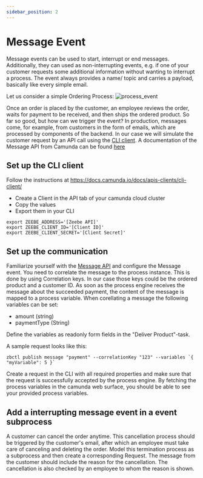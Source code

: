 ```yaml
---
sidebar_position: 2
---
```


# Message Event
Message events can be used to start, interrupt or end messages. Additionally, they can used as non-interrupting events, e.g. if one of your customer requests some additional information without wanting to interrupt a process. The event always provides a name/ topic and carries a payload, basically like every simple email.

Let us consider a simple Ordering Process:
![process_event](/assets/docs/events/message-event/process-message-event.png)

Once an order is placed by the customer, an employee reviews the order, waits for payment to be received, and then ships the ordered product.
So far so good, but how can we trigger the event? In production, messages come, for example, from customers in the form of emails, which are processed by components of the backend. In our case we will simulate the customer request by an API call using the [CLI client](https://docs.camunda.io/docs/apis-clients/cli-client/). A documentation of the Message API from Camunda can be found [here](https://docs.camunda.io/docs/components/concepts/messages/)

## Set up the CLI client

Follow the instructions at https://docs.camunda.io/docs/apis-clients/cli-client/

- Create a Client in the API tab of your camunda cloud cluster
- Copy the values
- Export them in your CLI

```
export ZEEBE_ADDRESS='[Zeebe API]'
export ZEEBE_CLIENT_ID='[Client ID]'
export ZEEBE_CLIENT_SECRET='[Client Secret]'
```

## Set up the communication
Familiarize yourself with the [Message API](https://docs.camunda.io/docs/apis-clients/grpc/#publishmessage-rpc) and configure the Message event. You need to correlate the message to the process instance. This is done by using Correlation keys. In our case those keys could be the ordered product and a customer ID.
As soon as the process engine receives the message about the succeeded payment, the content of the message is mapped to a process variable. When corellating a message the following variables can be set:
- amount (string)
- paymentType (String)

Define the variables as readonly form fields in the "Deliver Product"-task.

A sample request looks like this:
```
zbctl publish message "payment" --correlationKey "123" --variables `{ "myVariable": 5 }`

```

Create a request in the CLI with all required properties and make sure that the request is successfully accepted by the process engine. By fetching the process variables in the camunda web surface, you should be able to see your provided process variables.


## Add a interrupting message event in a event subprocess
A customer can cancel the order anytime. This cancellation process should be triggered by the customer's email, after which an employee must take care of canceling and deleting the order. Model this termination process as a subprocess and then create a corresponding Request. The message from the customer should include the reason for the cancellation. The cancellation is also checked by an employee to whom the reason is shown.
